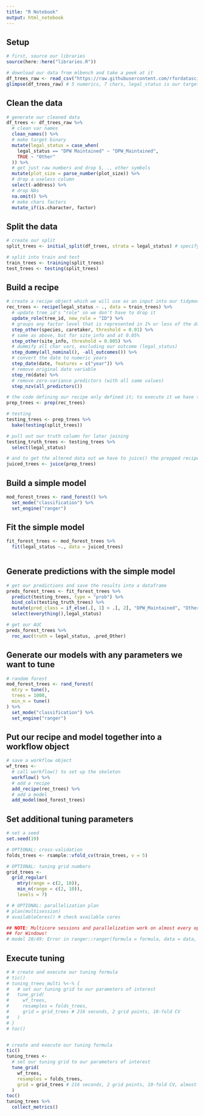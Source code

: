 ```yaml
---
title: "R Notebook"
output: html_notebook
---
```


## Setup
```r
# first, source our libraries
source(here::here("libraries.R"))

# download our data from mlbench and take a peek at it
df_trees_raw <- read_csv("https://raw.githubusercontent.com/rfordatascience/tidytuesday/master/data/2020/2020-01-28/sf_trees.csv")
glimpse(df_trees_raw) # 5 numerics, 7 chars, legal_status is our target
```


## Clean the data 
```r

# generate our cleaned data 
df_trees <- df_trees_raw %>% 
  # clean var names
  clean_names() %>% 
  # make target binary
  mutate(legal_status = case_when(
    legal_status == "DPW Maintained" ~ "DPW_Maintained",
    TRUE ~ "Other"
  )) %>% 
  # get just raw numbers and drop $, ., other symbols
  mutate(plot_size = parse_number(plot_size)) %>% 
  # drop a useless column
  select(-address) %>% 
  # drop NAs 
  na.omit() %>% 
  # make chars factors 
  mutate_if(is.character, factor)

```


## Split the data
```r
# create our split
split_trees <- initial_split(df_trees, strata = legal_status) # specify stratification 

# split into train and test
train_trees <- training(split_trees)
test_trees <- testing(split_trees)
```

## Build a recipe

```r
# create a recipe object which we will use as an input into our tidymodels functions
rec_trees <- recipe(legal_status ~ ., data = train_trees) %>%
  # update tree_id's "role" so we don't have to drop it 
  update_role(tree_id, new_role = "ID") %>%
  # groups any factor level that is represented in 1% or less of the data into "other"
  step_other(species, caretaker, threshold = 0.01) %>%
  # same as above, but for site_info and at 0.05% 
  step_other(site_info, threshold = 0.005) %>%
  # dummify all char vars, excluding our outcome (legal_status)
  step_dummy(all_nominal(), -all_outcomes()) %>%
  # convert the date to numeric years
  step_date(date, features = c("year")) %>%
  # remove original date variable
  step_rm(date) %>%
  # remove zero-variance predictors (with all same values)
  step_nzv(all_predictors())

# the code defining our recipe only defined it; to execute it we have to run prep()
prep_trees <- prep(rec_trees) 

# testing
testing_trees <- prep_trees %>% 
  bake(testing(split_trees))

# pull out our truth column for later joining
testing_truth_trees <- testing_trees %>% 
  select(legal_status)

# and to get the altered data out we have to juice() the prepped recipe
juiced_trees <- juice(prep_trees)
```

## Build a simple model
```r
mod_forest_trees <- rand_forest() %>% 
  set_mode("classification") %>% 
  set_engine("ranger") 
```

## Fit the simple model 
```r
fit_forest_trees <- mod_forest_trees %>% 
  fit(legal_status ~., data = juiced_trees)
  
```

## Generate predictions with the simple model
```r

# get our predictions and save the results into a dataframe 
preds_forest_trees <- fit_forest_trees %>% 
  predict(testing_trees, type = "prob") %>% 
  bind_cols(testing_truth_trees) %>%
  mutate(pred_class = if_else(.[, 1] > .[, 2], "DPW_Maintained", "Other")) %>% 
  select(everything(),legal_status)

# get our AUC
preds_forest_trees %>% 
  roc_auc(truth = legal_status, .pred_Other)
```





## Generate our models with any parameters we want to tune
```r
# random forest
mod_forest_trees <- rand_forest(
  mtry = tune(),
  trees = 1000,
  min_n = tune()
) %>%
  set_mode("classification") %>%
  set_engine("ranger")

```

## Put our recipe and model together into a workflow object
```r
# save a workflow object
wf_trees <- 
  # call workflow() to set up the skeleton
  workflow() %>% 
  # add a recipe
  add_recipe(rec_trees) %>% 
  # add a model
  add_model(mod_forest_trees)
```

## Set additional tuning parameters
```r
# set a seed
set.seed(19)

# OPTIONAL: cross-validation 
folds_trees <- rsample::vfold_cv(train_trees, v = 5)

# OPTIONAL: tuning grid numbers
grid_trees <- 
  grid_regular(
    mtry(range = c(2, 10)),
    min_n(range = c(2, 10)),
    levels = 7)

# # OPTIONAL: parallelization plan
# plan(multisession)
# availableCores() # check available cores

## NOTE: Multicore sessions and parallelization work on almost every operating system EXCEPT
## for Windows! 
# model 28/49: Error in ranger::ranger(formula = formula, data = data, mtry = ~10L, num.trees = ~1000, : U...
```

## Execute tuning
```r

# # create and execute our tuning formula
# tic()
# tuning_trees_multi %<-% {
#   # set our tuning grid to our parameters of interest
#   tune_grid(
#     wf_trees,
#     resamples = folds_trees,
#     grid = grid_trees # 216 seconds, 2 grid points, 10-fold CV
#   )
# }
# toc()


# create and execute our tuning formula
tic()
tuning_trees <- 
  # set our tuning grid to our parameters of interest
  tune_grid(
    wf_trees,
    resamples = folds_trees,
    grid = grid_trees # 216 seconds, 2 grid points, 10-fold CV, almost exactly half with v = 5 
  )
toc()
tuning_trees %>% 
  collect_metrics()
```





